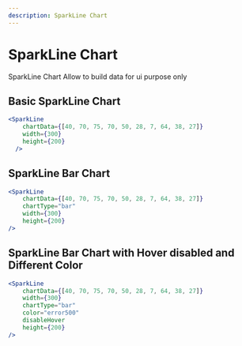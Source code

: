 ```yaml
---
description: SparkLine Chart
---
```



# SparkLine Chart

SparkLine Chart Allow to build data for ui purpose only

## Basic SparkLine Chart

<DisplayExample>
  <SparkLine
    chartData={[40, 70, 75, 70, 50, 28, 7, 64, 38, 27]}
    width={300}
    height={200}
  />
</DisplayExample>

```jsx
<SparkLine
    chartData={[40, 70, 75, 70, 50, 28, 7, 64, 38, 27]}
    width={300}
    height={200}
  />
```

## SparkLine Bar Chart

<DisplayExample>
  <SparkLine
    chartData={[40, 70, 75, 70, 50, 28, 7, 64, 38, 27]}
    width={300}
    chartType="bar"
    height={200}
  />
</DisplayExample>

```jsx
<SparkLine
    chartData={[40, 70, 75, 70, 50, 28, 7, 64, 38, 27]}
    chartType="bar"
    width={300}
    height={200}
/>
```

## SparkLine Bar Chart with Hover disabled and Different Color

<DisplayExample>
  <SparkLine
    chartData={[40, 70, 75, 70, 50, 28, 7, 64, 38, 27]}
    width={300}
    chartType="bar"
    color="error500"
    disableHover
    height={200}
  />
</DisplayExample>

```jsx
<SparkLine
    chartData={[40, 70, 75, 70, 50, 28, 7, 64, 38, 27]}
    width={300}
    chartType="bar"
    color="error500"
    disableHover
    height={200}
/>
```
